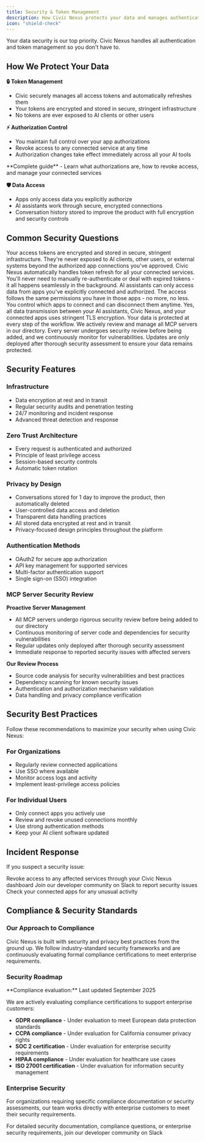 ```yaml
---
title: Security & Token Management
description: How Civic Nexus protects your data and manages authentication
icon: "shield-check"
---
```


<Note>
  Your data security is our top priority. Civic Nexus handles all authentication and token management so you don't have to.
</Note>

## How We Protect Your Data

**🔒 Token Management**
- Civic securely manages all access tokens and automatically refreshes them
- Your tokens are encrypted and stored in secure, stringent infrastructure
- No tokens are ever exposed to AI clients or other users

**⚡ Authorization Control**
- You maintain full control over your app authorizations
- Revoke access to any connected service at any time
- Authorization changes take effect immediately across all your AI tools

<Card title="Managing Authorizations" icon="key" href="/nexus/reference/authorizations">
  **Complete guide** - Learn what authorizations are, how to revoke access, and manage your connected services
</Card>

**🛡️ Data Access**
- Apps only access data you explicitly authorize
- AI assistants work through secure, encrypted connections
- Conversation history stored to improve the product with full encryption and security controls

## Common Security Questions

<AccordionGroup>

  <Accordion title="Where are my tokens stored?" icon="lock">
    Your access tokens are encrypted and stored in secure, stringent infrastructure. They're never exposed to AI clients, other users, or external systems beyond the authorized app connections you've approved.
  </Accordion>

  <Accordion title="What happens when tokens expire?" icon="clock">
    Civic Nexus automatically handles token refresh for all your connected services. You'll never need to manually re-authenticate or deal with expired tokens - it all happens seamlessly in the background.
  </Accordion>

  <Accordion title="Can AI assistants see my sensitive data?" icon="eye">
    AI assistants can only access data from apps you've explicitly connected and authorized. The access follows the same permissions you have in those apps - no more, no less. You control which apps to connect and can disconnect them anytime.
  </Accordion>

  <Accordion title="Is my data encrypted in transit?" icon="shield-check">
    Yes, all data transmission between your AI assistants, Civic Nexus, and your connected apps uses stringent TLS encryption. Your data is protected at every step of the workflow.
  </Accordion>

  <Accordion title="How do you ensure MCP servers are secure?" icon="magnifying-glass">
    We actively review and manage all MCP servers in our directory. Every server undergoes security review before being added, and we continuously monitor for vulnerabilities. Updates are only deployed after thorough security assessment to ensure your data remains protected.
  </Accordion>
</AccordionGroup>

## Security Features

### Infrastructure
- Data encryption at rest and in transit
- Regular security audits and penetration testing
- 24/7 monitoring and incident response
- Advanced threat detection and response

### Zero Trust Architecture
- Every request is authenticated and authorized
- Principle of least privilege access
- Session-based security controls
- Automatic token rotation

### Privacy by Design
- Conversations stored for 1 day to improve the product, then automatically deleted
- User-controlled data access and deletion
- Transparent data handling practices
- All stored data encrypted at rest and in transit
- Privacy-focused design principles throughout the platform

### Authentication Methods
- OAuth2 for secure app authorization
- API key management for supported services
- Multi-factor authentication support
- Single sign-on (SSO) integration

### MCP Server Security Review

**Proactive Server Management**
- All MCP servers undergo rigorous security review before being added to our directory
- Continuous monitoring of server code and dependencies for security vulnerabilities
- Regular updates only deployed after thorough security assessment
- Immediate response to reported security issues with affected servers

**Our Review Process**
- Source code analysis for security vulnerabilities and best practices
- Dependency scanning for known security issues
- Authentication and authorization mechanism validation
- Data handling and privacy compliance verification

## Security Best Practices

<Tip>
Follow these recommendations to maximize your security when using Civic Nexus:
</Tip>

### For Organizations
- Regularly review connected applications
- Use SSO where available
- Monitor access logs and activity
- Implement least-privilege access policies

### For Individual Users
- Only connect apps you actively use
- Review and revoke unused connections monthly
- Use strong authentication methods
- Keep your AI client software updated

## Incident Response

If you suspect a security issue:

<Steps>
  <Step title="Immediate Action">
    Revoke access to any affected services through your Civic Nexus dashboard
  </Step>
  <Step title="Report the Issue">
    Join our developer community on Slack to report security issues
  </Step>
  <Step title="Monitor Activity">
    Check your connected apps for any unusual activity
  </Step>
</Steps>

## Compliance & Security Standards

### Our Approach to Compliance
Civic Nexus is built with security and privacy best practices from the ground up. We follow industry-standard security frameworks and are continuously evaluating formal compliance certifications to meet enterprise requirements.

### Security Roadmap

<Info>
**Compliance evaluation:** Last updated September 2025
</Info>

We are actively evaluating compliance certifications to support enterprise customers:
- **GDPR compliance** - Under evaluation to meet European data protection standards
- **CCPA compliance** - Under evaluation for California consumer privacy rights  
- **SOC 2 certification** - Under evaluation for enterprise security requirements
- **HIPAA compliance** - Under evaluation for healthcare use cases
- **ISO 27001 certification** - Under evaluation for information security management

### Enterprise Security
For organizations requiring specific compliance documentation or security assessments, our team works directly with enterprise customers to meet their security requirements.

<Note>
For detailed security documentation, compliance questions, or enterprise security requirements, join our developer community on Slack
</Note>
